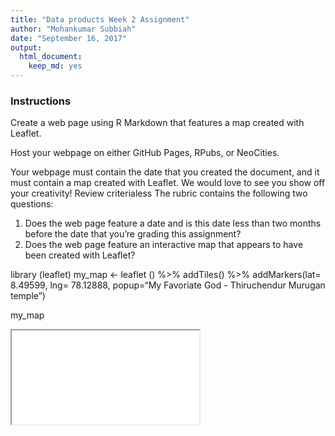---
title: "Data products Week 2 Assignment"
author: "Mohankumar Subbiah"
date: "September 16, 2017"
output: 
  html_document: 
    keep_md: yes
---

### Instructions 
Create a web page using R Markdown that features a map created with Leaflet.

Host your webpage on either GitHub Pages, RPubs, or NeoCities.

Your webpage must contain the date that you created the document, and it must contain a map created with Leaflet. We would love to see you show off your creativity!
Review criterialess 
The rubric contains the following two questions:

1. Does the web page feature a date and is this date less than two months before the date that you're grading this      assignment?
2. Does the web page feature an interactive map that appears to have been created with Leaflet?


library (leaflet)
my_map <- leaflet () %>% 
    addTiles() %>%
    addMarkers(lat= 8.49599, lng= 78.12888, popup="My Favoriate God - Thiruchendur Murugan temple")

my_map

<iframe src='Data_products_Week_2_Assignment.html'></iframe>

